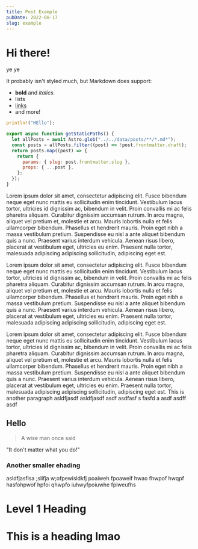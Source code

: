 ```yaml
---
title: Post Example
pubDate: 2022-08-17
slug: example
---
```


# Hi there!

ye ye

It probably isn't styled much, but Markdown does support:
- **bold** and _italics._
- lists
- [links](https://astro.build)
- and more!

```rust
println!("HEllo");

```

```jsx
export async function getStaticPaths() {
  let allPosts = await Astro.glob("../../data/posts/**/*.md*");
  const posts = allPosts.filter((post) => !post.frontmatter.draft);
  return posts.map((post) => {
    return {
      params: { slug: post.frontmatter.slug },
      props: { ...post },
    };
  });
}
```

Lorem ipsum dolor sit amet, consectetur adipiscing elit. Fusce bibendum neque eget nunc mattis eu sollicitudin enim tincidunt. Vestibulum lacus tortor, ultricies id dignissim ac, bibendum in velit. Proin convallis mi ac felis pharetra
aliquam. Curabitur dignissim accumsan rutrum. In arcu magna, aliquet vel pretium et, molestie et arcu. Mauris lobortis nulla et felis ullamcorper bibendum. Phasellus et hendrerit mauris. Proin eget nibh a massa vestibulum pretium. Suspendisse eu nisl a ante aliquet bibendum quis a nunc. Praesent varius interdum vehicula. Aenean risus libero, placerat at vestibulum eget, ultricies eu enim. Praesent nulla tortor, malesuada adipiscing adipiscing sollicitudin, adipiscing eget est.

Lorem ipsum dolor sit amet, consectetur adipiscing elit. Fusce bibendum neque eget nunc mattis eu sollicitudin enim tincidunt. Vestibulum lacus tortor, ultricies id dignissim ac, bibendum in velit. Proin convallis mi ac felis pharetra aliquam. Curabitur dignissim accumsan rutrum. In arcu magna, aliquet vel pretium et, molestie et arcu. Mauris lobortis nulla et felis ullamcorper bibendum. Phasellus et hendrerit mauris. Proin eget nibh a massa vestibulum pretium. Suspendisse eu nisl a ante aliquet bibendum quis a nunc. Praesent varius interdum vehicula. Aenean risus libero, placerat at vestibulum eget, ultricies eu enim. Praesent nulla tortor, malesuada adipiscing adipiscing sollicitudin, adipiscing eget est.

Lorem ipsum dolor sit amet, consectetur adipiscing elit. Fusce bibendum neque eget nunc mattis eu sollicitudin enim tincidunt. Vestibulum lacus tortor, ultricies id dignissim ac, bibendum in velit. Proin convallis mi ac felis pharetra aliquam. Curabitur dignissim accumsan rutrum. In arcu magna, aliquet vel pretium et, molestie et arcu. Mauris lobortis nulla et felis ullamcorper bibendum. Phasellus et hendrerit mauris. Proin eget nibh a massa vestibulum pretium. Suspendisse eu nisl a ante aliquet bibendum quis a nunc. Praesent varius interdum vehicula. Aenean risus libero, placerat at vestibulum eget, ultricies eu enim. Praesent nulla tortor, malesuada adipiscing adipiscing sollicitudin, adipiscing eget est.
 This is another paragraph
 asldfjasdf asldfjasdf asdf 
 asdfasf s fasfd
 a 
 asdf asdff 
 asdf

## Hello

> A wise man once said

"It don't matter what you do!"

### Another smaller ehading

asldfjasfisa ;slifja w;ofpewisldkfj poaiweh fpoaweif hwao fhwpof hwqpf hasfohpwof hpfoi qhwpfo iuhwyfpoiuwhe fpiweufhs

# Level 1 Heading

# This is a heading lmao